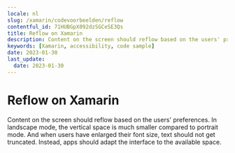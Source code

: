 ```yaml
---
locale: nl
slug: /xamarin/codevoorbeelden/reflow
contentful_id: 71HUBGpX092dzSGCeSE3Qs
title: Reflow on Xamarin
description: Content on the screen should reflow based on the users' preferences.
keywords: [Xamarin, accessibility, code sample]
date: 2023-01-30
last_update:
  date: 2023-01-30
---
```


# Reflow on Xamarin

Content on the screen should reflow based on the users' preferences. In landscape mode, the vertical space is much smaller compared to portrait mode. And when users have enlarged their font size, text should not get truncated. Instead, apps should adapt the interface to the available space.

<CodeSample id="screen-reflow" locale="nl" platform="xamarin"/>
